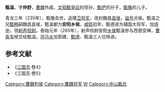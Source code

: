 '''甄温'''，字'''仲舒'''，[[曹魏|曹魏]]外戚，[[文昭甄皇后|文昭甄皇后]]的侄孙，[[甄俨|甄俨]]的孙子，[[甄像|甄像]]的儿子。

青龙三年（235年），甄像去世，追赠[[卫将军|卫将军]]，改封魏昌[[县侯|县侯]]，[[谥号|谥号]]贞侯。甄温之兄[[甄畅|甄畅]]嗣魏昌县侯，甄温都为'''安阳乡侯'''。[[咸熙|咸熙]]初年，甄德进为辅国大将军，加[[侍中|侍中]]，领[[射声校尉|射声校尉]]。泰始元年（265年），射声校尉安阳[[乡侯|乡侯]]甄温参与西晋受禅，[[曹奂|曹奂]]玺绶交给甄温。[[司马炎|司马炎]]加郭建、[[甄德|甄德]]、甄温三人位特进。

==参考文献==
*《[[三国志|三国志]]·卷4》
*《三国志·卷5》

{{DEFAULTSORT:Z}}
[[Category:曹魏列侯|Category:曹魏列侯]]
[[Category:曹魏将军|Category:曹魏将军]]
[[Category:甄姓|W]]
[[Category:中山甄氏|Category:中山甄氏]]